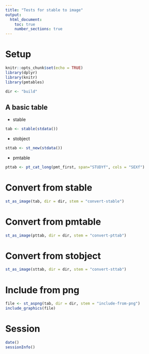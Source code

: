 ```yaml
---
title: "Tests for stable to image"
output: 
  html_document: 
    toc: true
    number_sections: true
---
```


# Setup

```r
knitr::opts_chunk$set(echo = TRUE)
library(dplyr)
library(knitr)
library(pmtables)

dir <- "build"
```


## A basic table

- stable

```r
tab <- stable(stdata())
```

- stobject

```r
sttab <- st_new(stdata())
```

- pmtable

```r
pttab <- pt_cat_long(pmt_first, span="STUDYf", cols = "SEXf")
```


# Convert from stable

```r
st_as_image(tab, dir = dir, stem = "convert-stable")
```

# Convert from pmtable

```r
st_as_image(pttab, dir = dir, stem = "convert-pttab")
```

# Convert from stobject

```r
st_as_image(sttab, dir = dir, stem = "convert-sttab")
```

# Include from png

```r
file <- st_aspng(tab, dir = dir, stem = "include-from-png")
include_graphics(file)
```


# Session

```r
date()
sessionInfo()
```
